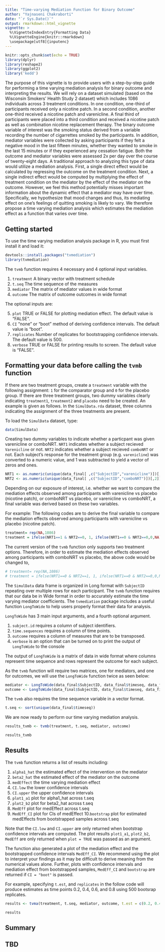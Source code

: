 ```yaml
---
title: "Time-varying Mediation Function for Binary Outcome"
author: "Yajnaseni Chakraborti"
date: "`r Sys.Date()`"
output: rmarkdown::html_vignette
vignette: >
  %\VignetteIndexEntry{Formatting Data}
  %\VignetteEngine{knitr::rmarkdown}
  \usepackage[utf8]{inputenc}
---
```


<style>
pre {
  overflow-x: auto;
}
pre code {
  word-wrap: normal;
  white-space: pre;
}
</style>

```r
knitr::opts_chunk$set(echo = TRUE)
library(dplyr)
library(reshape2)
library(ggplot2)
library('kedd')
```

The purpose of this vignette is to provide users with a step-by-step guide for 
performing a time varying mediation analysis for binary outcome and interpreting the results. We will rely on a dataset simulated (based on the Wisconsin Smokers' Health Study 2 dataset) which includes 1086 individuals across 3 treatment conditions. In one condition, one-third of participants received only a nicotine patch. In a second condition, another one-third received a nicotine patch and varenicline. A final third of 
participants were placed into a third condition and received a nicotine patch as well as combination nicotine replacement therapy. The binary outcome variable of interest was the smoking status derived from a variable recording the number of cigarrettes smoked by the participants. In addition, mediator variables were collected by asking participants if they felt a negative mood in the last fifteen minutes, whether they wanted to smoke in the last 15 minutes or if they experienced any cessation fatigue. Both the 
outcome and mediator variables were assessed 2x per day over the course of 
twenty-eight days.
A traditional approach to analyzing this type of data would utilize a mediation analysis. First, a single direct effect would be calculated by regressing the outcome on the treatment condition. Next, a single indirect effect would be computed by multiplying the effect of treatment condition on the mediator by the effect of the mediator on the outcome. However, we feel this method potentially misses important information about the dynamic effect that a mediator may have over time. Specifically, we hypothesize that mood changes and thus, its mediating effect on one’s feelings of quitting smoking is likely to vary. We therefore propose a time varying mediation analysis which estimates the 
mediation effect as a function that varies over time.

## Getting started

To use the time varying mediation analysis package in R, you must first install
it and load it: 
```r
devtools::install.packages("tvmediation")
library(tvmediation)
```

The `tvmb` function requires 4 necessary and 4 optional input variables.

1. `treatment` A binary vector with treatment schedule
2. `t.seq` The time sequence of the measures
3. `mediator` The matrix of mediator values in wide format
4. `outcome` The matrix of outcome outcomes in wide format

The optional inputs are:

5. `plot` TRUE or FALSE for plotting mediation effect. The default value is "FALSE".
6. `CI` "none" or "boot" method of deriving confidence intervals. The default value is "boot".
7. `replicates` Number of replicates for bootstrapping confidence intervals. The default value is 500.
8. `verbose` TRUE or FALSE for printing results to screen. The default value is "FALSE".

## Formatting your data before calling the `tvmb` function

If there are two treatment groups, create a `treatment` variable with the following assignment: `1` for the comparator group and `0` for the placebo group. If there are three treatment groups, two dummy variables clearly indicating `treatment1`, `treatment2` and `placebo` need to be created. An example is given as follows. In the `SimulData.rda` dataset, three columns indicating the assignment of the three treatments are present.

To load the `SimulData` dataset, type:
```r
data(SimulData)
```

Creating two dummy variables to indicate whether a particpant was given varenicline or comboNRT. `NRT1` indicates whether a subject recieved `Varenicline` or not. `NRT2` indicates whether a subject recieved `comboNRT` or not. Each subject's response for the treatment group (e.g. `varenicline`) was converted to a numeric value, and 1 was subtracted to yield a vector of zeros and ones.

```r
NRT1 <- as.numeric(unique(data_final[ ,c("SubjectID","varenicline")])[,2])-1
NRT2 <- as.numeric(unique(data_final[ ,c("SubjectID","comboNRT")])[,2])-1
```

Depending on our exposure of interest, i.e. whether we want to compare the mediation effects observed among participants with varenicline vs placebo (nicotine patch), or comboNRT vs placebo, or varenicline vs comboNRT, a final variable was derived based on these two variables.

For example: The following codes are to derive the final variable to compare the mediation effects observed among participants with varenicline vs placebo (nicotine patch).

```r
treatment= rep(NA,1086)
treatment = ifelse(NRT1==1 & NRT2==0, 1, ifelse(NRT1==0 & NRT2==0,0,NA))
```

The current version of the `tvmb` function only supports two treatment options. Therefore, in order to estimate the mediation effects observed among participants with comboNRT vs placebo, the above code would be changed to,

```r
# treatment= rep(NA,1086)
# treatment = ifelse(NRT1==0 & NRT2==1, 1, ifelse(NRT1==0 & NRT2==0,0,NA))
```

The `SimulData` data frame is organized in Long format with `SubjectID` repeating
over multiple rows for each participant. The `tvmb` function requires that our
data be in Wide format in order to accurately estimate the time varying mediator
coefficients. The `tvmediation` package includes a useful function `LongToWide` 
to help users properly format their data for analysis.

`LongToWide` has 3 main input arguments, and a fourth optional argument.

1. `subject.id` requires a column of subject identifiers. 
2. `time.sequences` requires a column of time points.
3. `outcome` requires a column of measures that are to be transposed.
4. `verbose` is an option that can be turned on to print the output of `LongToWide` to the console

The output of `LongToWide` is a matrix of data in wide format where columns 
represent time sequence and rows represent the outcome for each subject.

As the `tvmb` function will require two matrices, one for mediators, and one for
outcomes, we will use the `LongToWide` function twice as seen below:

```r
mediator <- LongToWide(data_final$SubjectID, data_final$timeseq, data_final$NegMoodLst15min)
outcome <- LongToWide(data_final$SubjectID, data_final$timeseq, data_final$smoke_status)
```

The `tvmb` also requires the time sequence variable in a vector format.
```r
t.seq <- sort(unique(data_final$timeseq))
```

We are now ready to perform our time varying mediation analysis.
```r
results_tvmb <- tvmb(treatment, t.seq, mediator, outcome)
```
```r
results_tvmb
```

## Results

The `tvmb` function returns a list of results including:

1. `alpha1_hat` the estimated effect of the intervention on the mediator 
2. `beta2_hat` the estimated effect of the mediator on the outcome
3. `medEffect` the time varying mediation effect
4. `CI.low` the lower confidence intervals
5. `CI.upper` the upper confidence intervals
6. `plot1_a1` plot for alpha1_hat across t.seq
7. `plot2_b2` plot for beta2_hat across t.seq
8. `MedEff` plot for medEffect across t.seq
9. `MedEff_CI` plot for CIs of medEffect
10.`bootstrap` plot for estimated medEffects from bootstrapped samples across t.seq

Note that the `CI.low` and `CI.upper` are only returned when bootstrap confidence intervals are computed. The plot results `plot1_a1`, `plot2_b2`, `MedEff` are only returned when `plot = TRUE` was passed as an argument. 

The function also generated a plot of the mediation effect and the bootstrapped
confidence intervals `MedEff_CI`. We recommend using the plot to interpret your findings as it may be difficult to derive meaning from the numerical values alone. Further, plots with confidence intervals and mediation effect from bootstrapped samples, `MedEff_CI` and `bootstrap` are returned if `CI = "boot"` is passed.

For example, specifying `t.est`, and `replicates` in the follow code will produce 
estimates as time points 0.2, 0.4, 0.6, and 0.8 using 500 bootsrap replicates.
```r
results <- tvma(treatment, t.seq, mediator, outcome, t.est = c(0.2, 0.4, 0.6, 0.8), replicates = 500)
```
```r
results
```

## Summary
TBD
---
